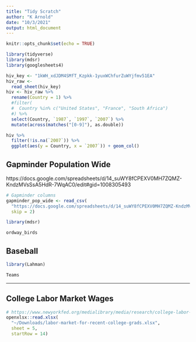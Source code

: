 ```yaml
---
title: "Tidy Scratch"
author: "K Arnold"
date: "10/3/2021"
output: html_document
---
```


```r
knitr::opts_chunk$set(echo = TRUE)
```

```r
library(tidyverse)
library(mdsr)
library(googlesheets4)
```


```r
hiv_key <- "1kWH_xdJDM4SMfT_Kzpkk-1yuxWChfurZuWYjfmv51EA"
hiv_raw <- 
  read_sheet(hiv_key) 
hiv <- hiv_raw %>% 
  rename(Country = 1) %>%
  #filter(
  #  Country %in% c("United States", "France", "South Africa")
  #) %>%
  select(Country, `1987`, `1997`, `2007`) %>%
  mutate(across(matches("[0-9]"), as.double))
```


```r
hiv %>% 
  filter(!is.na(`2007`)) %>% 
  ggplot(aes(y = Country, x = `2007`)) + geom_col()
```

## Gapminder Population Wide

https://docs.google.com/spreadsheets/d/14_suWY8fCPEXV0MH7ZQMZ-KndzMVsSsA5HdR-7WqAC0/edit#gid=1008305493

```r
# Gapminder columns
gapminder_pop_wide <- read_csv(
  "https://docs.google.com/spreadsheets/d/14_suWY8fCPEXV0MH7ZQMZ-KndzMVsSsA5HdR-7WqAC0/export?format=csv&gid=1008305493",
  skip = 2)
```


```r
library(mdsr)
```

```r
ordway_birds
```


## Baseball

```r
library(Lahman)
```

```r
Teams
```


---

## College Labor Market Wages

```r
# https://www.newyorkfed.org/medialibrary/media/research/college-labor-market/labor-market-for-recent-college-grads.xlsx?la=en
openxlsx::read.xlsx(
  "~/Downloads/labor-market-for-recent-college-grads.xlsx",
  sheet = 5,
  startRow = 14)
```

